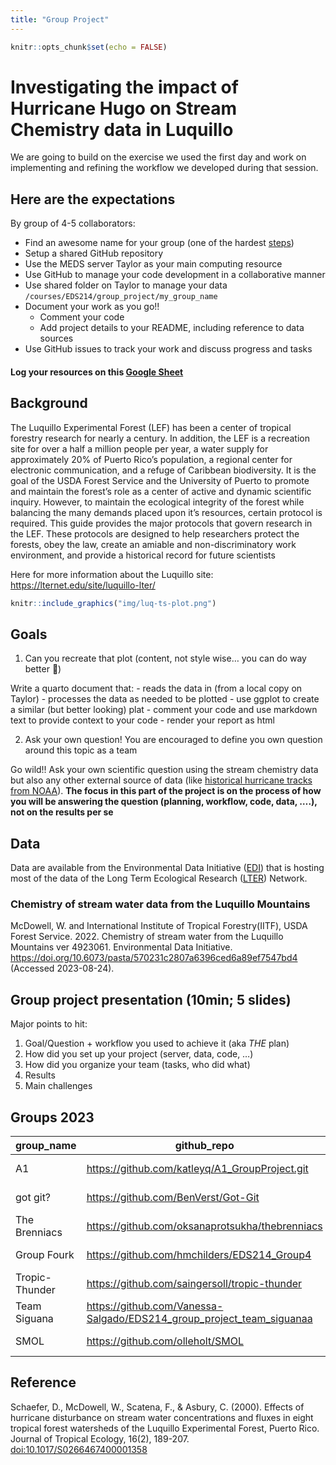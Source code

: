 ```yaml
---
title: "Group Project"
---
```


```r
knitr::opts_chunk$set(echo = FALSE)
```

# Investigating the impact of Hurricane Hugo on Stream Chemistry data in Luquillo

We are going to build on the exercise we used the first day and work on implementing and refining the workflow we developed during that session.

## Here are the expectations

By group of 4-5 collaborators:

- Find an awesome name for your group (one of the hardest [steps](https://www.karlton.org/2017/12/naming-things-hard/))
- Setup a shared GitHub repository
- Use the MEDS server Taylor as your main computing resource
- Use GitHub to manage your code development in a collaborative manner
- Use shared folder on Taylor to manage your data `/courses/EDS214/group_project/my_group_name`
- Document your work as you go!!
  - Comment your code
  - Add project details to your README, including reference to data sources
- Use GitHub issues to track your work and discuss progress and tasks


#### Log your resources on this [Google Sheet](https://docs.google.com/spreadsheets/d/1cVoUFvSUdn04gzBSPrvmr2ZfkbnlBOG1iCSwill2NA0/edit#gid=0)


## Background

The Luquillo Experimental Forest (LEF) has been a center of tropical forestry research for nearly a century. In addition, the LEF is a recreation site for over a half a million people per year, a water supply for approximately 20% of Puerto Rico's population, a regional center for electronic communication, and a refuge of Caribbean biodiversity. It is the goal of the USDA Forest Service and the University of Puerto to promote and maintain the forest's role as a center of active and dynamic scientific inquiry. However, to maintain the ecological integrity of the forest while balancing the many demands placed upon it's resources, certain protocol is required. This guide provides the major protocols that govern research in the LEF. These protocols are designed to help researchers protect the forests, obey the law, create an amiable and non-discriminatory work environment, and provide a historical record for future scientists

Here for more information about the Luquillo site: <https://lternet.edu/site/luquillo-lter/>


```r
knitr::include_graphics("img/luq-ts-plot.png")
```

## Goals

1. Can you recreate that plot (content, not style wise... you can do way better 🙂)

Write a quarto document that:
    - reads the data in (from a local copy on Taylor)
    - processes the data as needed to be plotted
    - use ggplot to create a similar (but better looking) plat
    - comment your code and use markdown text to provide context to your code
    - render your report as html


2. Ask your own question! You are encouraged to define you own question around this topic as a team

Go wild!! Ask your own scientific question using the stream chemistry data but also any other external source of data (like [historical hurricane tracks from NOAA](https://www.nhc.noaa.gov/data/)). **The focus in this part of the project is on the process of how you will be answering the question (planning, workflow, code, data, ....), not on the results per se**


## Data

Data are available from the Environmental Data Initiative ([EDI](https://edirepository.org/)) that is hosting most of the data of the Long Term Ecological Research ([LTER](https://lternet.edu/)) Network.


### Chemistry of stream water data from the Luquillo Mountains

McDowell, W. and International Institute of Tropical Forestry(IITF), USDA Forest Service. 2022. Chemistry of stream water from the Luquillo Mountains ver 4923061. Environmental Data Initiative. <https://doi.org/10.6073/pasta/570231c2807a6396ced6a89ef7547bd4> (Accessed 2023-08-24).


## Group project presentation (10min; 5 slides) 

Major points to hit:

1. Goal/Question + workflow you used to achieve it (aka *THE* plan)
1. How did you set up your project (server, data, code, …)
1. How did you organize your team (tasks, who did what)
1. Results 
1. Main challenges


## Groups 2023

| group_name	| github_repo | 	slides |
|-------------|-------------|----------|
| A1	| <https://github.com/katleyq/A1_GroupProject.git>	| <https://docs.google.com/presentation/d/1MIxRjgidlx6aNrJP_j3NrdGwueftTrKvZMohyeHCO5I/edit?usp=sharing> |
| got git?	    |   <https://github.com/BenVerst/Got-Git>	  |  <https://docs.google.com/presentation/d/1Xy1bYJpYrcdP7mRlN-8UuHn8JdGMpaXX08gWgcHOIzo/edit#slide=id.g27a90bb0dba_0_91> |
| The Brenniacs |  <https://github.com/oksanaprotsukha/thebrenniacs>	| <https://docs.google.com/presentation/d/1Xy1bYJpYrcdP7mRlN-8UuHn8JdGMpaXX08gWgcHOIzo/edit#slide=id.g27a90bb0dba_0_91> |
| Group Fourk  |	<https://github.com/hmchilders/EDS214_Group4> |	<https://docs.google.com/presentation/d/1-Vsyrfgm5CBWHuNI8qwxv7C0wU5s8nVdVAZRFmTTEZE/edit?usp=sharing> |
| Tropic-Thunder |	<https://github.com/saingersoll/tropic-thunder> |	<https://docs.google.com/presentation/d/1548heJAcJN9x8lYXY6uKkh3X2imWDLK9GxKLMNkqnvU/edit?usp=sharing> |
| Team Siguana	| <https://github.com/Vanessa-Salgado/EDS214_group_project_team_siguanaa> |	<https://docs.google.com/presentation/d/15Ea1zf39oQlQBq6mOkdQZDI8MJw-MjuEHHdVUFA5Rxw/edit#slide=id.g2798449c7d5_0_10> |
| SMOL	|  <https://github.com/olleholt/SMOL>  |	<https://docs.google.com/presentation/d/1kK2p3mnl_-ar3ZZahE1P1WqYCdvmFPik9CIJAOHSEVE/edit?pli=1#slide=id.p>


## Reference

Schaefer, D., McDowell, W., Scatena, F., & Asbury, C. (2000). Effects of hurricane disturbance on stream water concentrations and fluxes in eight tropical forest watersheds of the Luquillo Experimental Forest, Puerto Rico. Journal of Tropical Ecology, 16(2), 189-207. [doi:10.1017/S0266467400001358](https://doi.org/10.1017/S0266467400001358)
